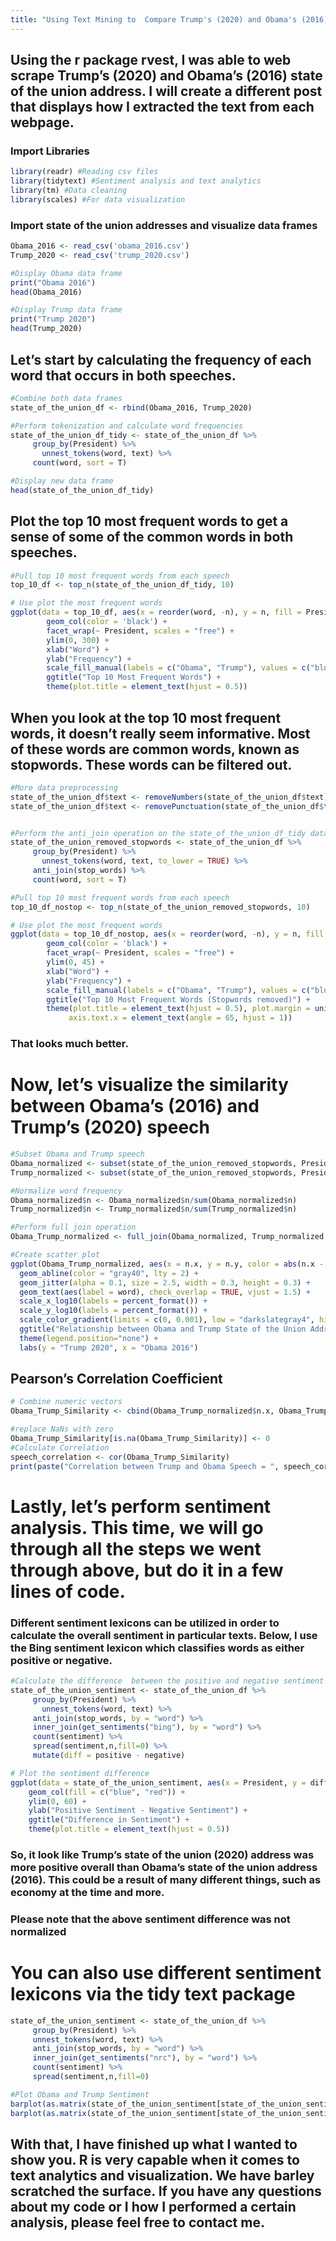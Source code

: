---
title: "Using Text Mining to  Compare Trump's (2020) and Obama's (2016) State of the Union Address"
---
## Using the r package rvest, I was able to web scrape Trump's (2020) and Obama's (2016) state of the union address. I will create a different post that displays how I extracted the text from each webpage. 

### Import Libraries
```{r, warning = FALSE, echo = F}
library(readr) #Reading csv files
library(tidytext) #Sentiment analysis and text analytics 
library(tm) #Data cleaning 
library(scales) #For data visualization 
```

### Import state of the union addresses and visualize data frames 

```{r, warning = FALSE, echo = FALSE}
Obama_2016 <- read_csv('obama_2016.csv')
Trump_2020 <- read_csv('trump_2020.csv')

#Display Obama data frame
print("Obama 2016")
head(Obama_2016)

#Display Trump data frame
print("Trump 2020")
head(Trump_2020)
```

## Let's start by calculating the frequency of each word that occurs in both speeches. 

```{r}
#Combine both data frames
state_of_the_union_df <- rbind(Obama_2016, Trump_2020)

#Perform tokenization and calculate word frequencies 
state_of_the_union_df_tidy <- state_of_the_union_df %>%
     group_by(President) %>%
	   unnest_tokens(word, text) %>% 
     count(word, sort = T)

#Display new data frame
head(state_of_the_union_df_tidy)

```

## Plot the top 10 most frequent words to get a sense of some of the common words in both speeches. 


```{r, warning = FALSE, echo = FALSE}
#Pull top 10 most frequent words from each speech
top_10_df <- top_n(state_of_the_union_df_tidy, 10) 

# Use plot the most frequent words
ggplot(data = top_10_df, aes(x = reorder(word, -n), y = n, fill = President)) +
        geom_col(color = 'black') +
        facet_wrap(~ President, scales = "free") +
        ylim(0, 300) +
        xlab("Word") +
        ylab("Frequency") +
        scale_fill_manual(labels = c("Obama", "Trump"), values = c("blue", "red")) +
        ggtitle("Top 10 Most Frequent Words") +
        theme(plot.title = element_text(hjust = 0.5)) 


```

## When you look at the top 10 most frequent words, it doesn’t really seem informative. Most of these words are common words, known as stopwords. These words can be filtered out. 

```{r, warning = FALSE, echo = FALSE}
#More data preprocessing
state_of_the_union_df$text <- removeNumbers(state_of_the_union_df$text) #Remove number from speech
state_of_the_union_df$text <- removePunctuation(state_of_the_union_df$text) #Remove punctuation


#Perform the anti_join operation on the state_of_the_union_df_tidy data frame
state_of_the_union_removed_stopwords <- state_of_the_union_df %>%
     group_by(President) %>%
	   unnest_tokens(word, text, to_lower = TRUE) %>% 
     anti_join(stop_words) %>%
     count(word, sort = T) 

#Pull top 10 most frequent words from each speech
top_10_df_nostop <- top_n(state_of_the_union_removed_stopwords, 10) 

# Use plot the most frequent words
ggplot(data = top_10_df_nostop, aes(x = reorder(word, -n), y = n, fill = President )) +
        geom_col(color = 'black') +
        facet_wrap(~ President, scales = "free") +
        ylim(0, 45) +
        xlab("Word") +
        ylab("Frequency") +
        scale_fill_manual(labels = c("Obama", "Trump"), values = c("blue", "red")) +
        ggtitle("Top 10 Most Frequent Words (Stopwords removed)") +
        theme(plot.title = element_text(hjust = 0.5), plot.margin = unit(c(5, 5, 20, 5) ,"mm"),
             axis.text.x = element_text(angle = 65, hjust = 1)) 

```
### That looks much better. 

# Now, let's visualize the similarity between Obama's (2016) and Trump's (2020) speech

```{r}
#Subset Obama and Trump speech
Obama_normalized <- subset(state_of_the_union_removed_stopwords, President == "Obama_2016")
Trump_normalized <- subset(state_of_the_union_removed_stopwords, President == "Trump_2020")

#Normalize word frequency
Obama_normalized$n <- Obama_normalized$n/sum(Obama_normalized$n)
Trump_normalized$n <- Trump_normalized$n/sum(Trump_normalized$n)

#Perform full join operation
Obama_Trump_normalized <- full_join(Obama_normalized, Trump_normalized, by = "word")

#Create scatter plot
ggplot(Obama_Trump_normalized, aes(x = n.x, y = n.y, color = abs(n.x - n.y))) +
  geom_abline(color = "gray40", lty = 2) +
  geom_jitter(alpha = 0.1, size = 2.5, width = 0.3, height = 0.3) +
  geom_text(aes(label = word), check_overlap = TRUE, vjust = 1.5) +
  scale_x_log10(labels = percent_format()) +
  scale_y_log10(labels = percent_format()) +
  scale_color_gradient(limits = c(0, 0.001), low = "darkslategray4", high = "black") +
  ggtitle("Relationship between Obama and Trump State of the Union Address") +
  theme(legend.position="none") +
  labs(y = "Trump 2020", x = "Obama 2016")

```

## Pearson’s Correlation Coefficient 
```{r}
# Combine numeric vectors 
Obama_Trump_Similarity <- cbind(Obama_Trump_normalized$n.x, Obama_Trump_normalized$n.y)

#replace NaNs with zero
Obama_Trump_Similarity[is.na(Obama_Trump_Similarity)] <- 0
#Calculate Correlation
speech_correlation <- cor(Obama_Trump_Similarity)
print(paste("Correlation between Trump and Obama Speech = ", speech_correlation[1,2]))

```

# Lastly, let's perform  sentiment analysis. This time, we will go through all the steps we went through above, but do it in a few lines of code.

### Different sentiment lexicons can be utilized in order to calculate the overall sentiment in particular texts. Below, I use the Bing sentiment lexicon which classifies words as either positive or negative.

```{r}
#Calculate the difference  between the positive and negative sentiment 
state_of_the_union_sentiment <- state_of_the_union_df %>%
     group_by(President) %>%
	   unnest_tokens(word, text) %>%
     anti_join(stop_words, by = "word") %>%
     inner_join(get_sentiments("bing"), by = "word") %>%
     count(sentiment) %>%
     spread(sentiment,n,fill=0) %>%
     mutate(diff = positive - negative)

# Plot the sentiment difference 
ggplot(data = state_of_the_union_sentiment, aes(x = President, y = diff)) + 
    geom_col(fill = c("blue", "red")) +
    ylim(0, 60) +
    ylab("Positive Sentiment - Negative Sentiment") + 
    ggtitle("Difference in Sentiment") +
    theme(plot.title = element_text(hjust = 0.5)) 

```
### So, it look like Trump's state of the union (2020) address was more positive overall than Obama's state of the union address (2016). This could be a result of many different things, such as economy at the time and more. 

### Please note that the above sentiment difference was not normalized 


# You can also use different sentiment lexicons via the tidy text package 
```{r, warning = FALSE, echo = FALSE}
state_of_the_union_sentiment <- state_of_the_union_df %>%
     group_by(President) %>%
	 unnest_tokens(word, text) %>%
     anti_join(stop_words, by = "word") %>%
     inner_join(get_sentiments("nrc"), by = "word") %>%
     count(sentiment) %>%
     spread(sentiment,n,fill=0)

#Plot Obama and Trump Sentiment
barplot(as.matrix(state_of_the_union_sentiment[state_of_the_union_sentiment$President == "Obama_2016", 2:ncol(state_of_the_union_sentiment)]), col = "blue", main = "Obama_2016", ylim = c(0, 400), ylab = "Frequency")
barplot(as.matrix(state_of_the_union_sentiment[state_of_the_union_sentiment$President == "Trump_2020", 2:ncol(state_of_the_union_sentiment)]), col = "red", main = "Trump_2020", ylim = c(0, 400), ylab = 'Frequency')

```

## With that, I have finished up what I wanted to show you. R is very capable when it comes to text analytics and visualization. We have barley scratched the surface. If you have any questions about my code or I how I performed a certain analysis, please feel free to contact me. 




